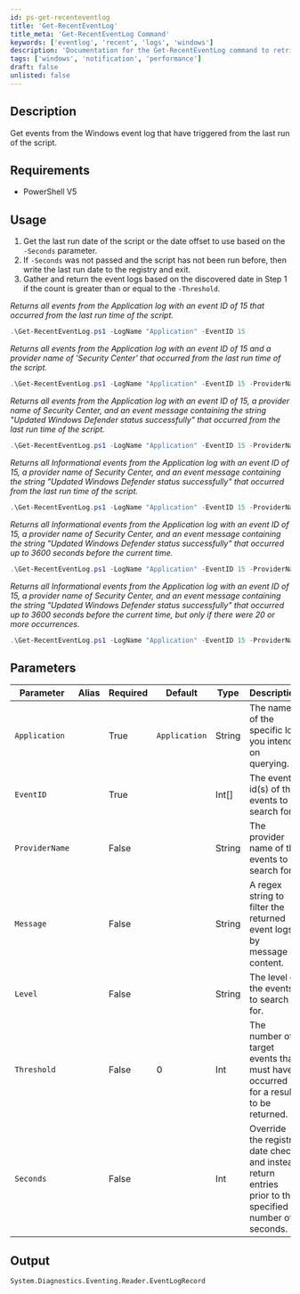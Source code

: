 ```yaml
---
id: ps-get-recenteventlog
title: 'Get-RecentEventLog'
title_meta: 'Get-RecentEventLog Command'
keywords: ['eventlog', 'recent', 'logs', 'windows']
description: 'Documentation for the Get-RecentEventLog command to retrieve events from the Windows event log that have triggered since the last run of the script.'
tags: ['windows', 'notification', 'performance']
draft: false
unlisted: false
---
```

## Description
Get events from the Windows event log that have triggered from the last run of the script.

## Requirements
 - PowerShell V5

## Usage
1. Get the last run date of the script or the date offset to use based on the `-Seconds` parameter.
2. If `-Seconds` was not passed and the script has not been run before, then write the last run date to the registry and exit.
3. Gather and return the event logs based on the discovered date in Step 1 if the count is greater than or equal to the `-Threshold`.



*Returns all events from the Application log with an event ID of 15 that occurred from the last run time of the script.*

```powershell
.\Get-RecentEventLog.ps1 -LogName "Application" -EventID 15
```

*Returns all events from the Application log with an event ID of 15 and a provider name of 'Security Center' that occurred from the last run time of the script.*
```powershell
.\Get-RecentEventLog.ps1 -LogName "Application" -EventID 15 -ProviderName "Security Center"
```

*Returns all events from the Application log with an event ID of 15, a provider name of Security Center, and an event message containing the string "Updated Windows Defender status successfully" that occurred from the last run time of the script.*
```powershell
.\Get-RecentEventLog.ps1 -LogName "Application" -EventID 15 -ProviderName "Security Center" -message "Updated Windows Defender status successfully"
```


*Returns all Informational events from the Application log with an event ID of 15, a provider name of Security Center, and an event message containing the string "Updated Windows Defender status successfully" that occurred from the last run time of the script.*
```powershell
.\Get-RecentEventLog.ps1 -LogName "Application" -EventID 15 -ProviderName "Security Center" -message "Updated Windows Defender status successfully" -Level Informational
```

*Returns all Informational events from the Application log with an event ID of 15, a provider name of Security Center, and an event message containing the string "Updated Windows Defender status successfully" that occurred up to 3600 seconds before the current time.*
```powershell
.\Get-RecentEventLog.ps1 -LogName "Application" -EventID 15 -ProviderName "Security Center" -message "Updated Windows Defender status successfully" -Level Informational -Seconds 3600
```

*Returns all Informational events from the Application log with an event ID of 15, a provider name of Security Center, and an event message containing the string "Updated Windows Defender status successfully" that occurred up to 3600 seconds before the current time, but only if there were 20 or more occurrences.*
```powershell
.\Get-RecentEventLog.ps1 -LogName "Application" -EventID 15 -ProviderName "Security Center" -message "Updated Windows Defender status successfully" -Level Informational -Seconds 3600 -Threshold 20
```


## Parameters
| Parameter      | Alias | Required | Default       | Type   | Description                                                                                           |
| -------------- | ----- | -------- | ------------- | ------ | ----------------------------------------------------------------------------------------------------- |
| `Application`  |       | True     | `Application` | String | The name of the specific log you intend on querying.                                                  |
| `EventID`      |       | True     |               | Int[]  | The event id(s) of the events to search for.                                                          |
| `ProviderName` |       | False    |               | String | The provider name of the events to search for.                                                        |
| `Message`      |       | False    |               | String | A regex string to filter the returned event logs by message content.                                  |
| `Level`        |       | False    |               | String | The level of the events to search for.                                                                |
| `Threshold`    |       | False    | 0             | Int    | The number of target events that must have occurred for a result to be returned.                      |
| `Seconds`      |       | False    |               | Int    | Override the registry date check and instead return entries prior to the specified number of seconds. |
## Output
    System.Diagnostics.Eventing.Reader.EventLogRecord









